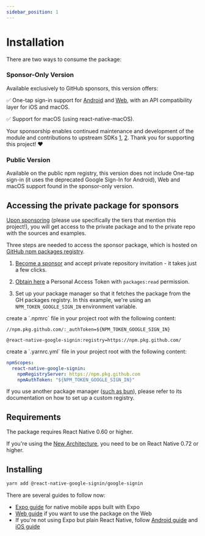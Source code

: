```yaml
---
sidebar_position: 1
---
```


# Installation

There are two ways to consume the package:

### Sponsor-Only Version

Available exclusively to GitHub sponsors, this version offers:

✅ One-tap sign-in support for [Android](https://developers.google.com/identity/android-credential-manager) and [Web](https://developers.google.com/identity/gsi/web/guides/features), with an API compatibility layer for iOS and macOS.

✅ Support for macOS (using react-native-macOS).

Your sponsorship enables continued maintenance and development of the module and contributions to upstream SDKs [1](https://github.com/openid/AppAuth-iOS/pull/788), [2](https://github.com/google/GoogleSignIn-iOS/pull/402). Thank you for supporting this project! ❤️

### Public Version

Available on the public npm registry, this version does not include One-tap sign-in (it uses the deprecated Google Sign-In for Android), Web and macOS support found in the sponsor-only version.

## Accessing the private package for sponsors

[Upon sponsoring](https://github.com/sponsors/vonovak) (please use specifically the tiers that mention this project!), you will get access to the private package and to the private repo with the sources and examples.

Three steps are needed to access the sponsor package, which is hosted on [GitHub npm packages registry](https://docs.github.com/en/packages/working-with-a-github-packages-registry/working-with-the-npm-registry).

1. [Become a sponsor](https://github.com/sponsors/vonovak) and accept private repository invitation - it takes just a few clicks.

2. [Obtain here](https://github.com/settings/tokens) a Personal Access Token with `packages:read` permission.

3. Set up your package manager so that it fetches the package from the GH packages registry. In this example, we're using an `NPM_TOKEN_GOOGLE_SIGN_IN` environment variable.


<Tabs>
  <TabItem value="classic" label="npm / yarn v1">
    create a `.npmrc` file in your project root with the following content:

```
//npm.pkg.github.com/:_authToken=${NPM_TOKEN_GOOGLE_SIGN_IN}

@react-native-google-signin:registry=https://npm.pkg.github.com/
```

  </TabItem>

  <TabItem value="yarn v3+" label="yarn v3+">
    create a `.yarnrc.yml` file in your project root with the following content:

```yml
npmScopes:
  react-native-google-signin:
    npmRegistryServer: https://npm.pkg.github.com
    npmAuthToken: "${NPM_TOKEN_GOOGLE_SIGN_IN}"
```

  </TabItem>

</Tabs>

If you use another package manager ([such as bun](https://bun.sh/docs/install/registries)), please refer to its documentation on how to set up a custom registry.

## Requirements

The package requires React Native 0.60 or higher.

If you're using the [New Architecture](https://reactnative.dev/docs/new-architecture-intro), you need to be on React Native 0.72 or higher.

## Installing

```bash
yarn add @react-native-google-signin/google-signin
```

There are several guides to follow now:

- [Expo guide](setting-up/expo) for native mobile apps built with Expo
- [Web guide](setting-up/web) if you want to use the package on the Web
- If you're not using Expo but plain React Native, follow [Android guide](setting-up/android) and [iOS guide](setting-up/ios)
